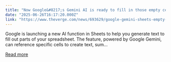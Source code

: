 ```yaml
---
title: "Now Google&#8217;s Gemini AI is ready to fill in those empty cells in your spreadsheet"
date: "2025-06-26T16:17:20.000Z"
link: "https://www.theverge.com/news/693629/google-gemini-sheets-empty-cells-ai-function"
---
```


Google is launching a new AI function in Sheets to help you generate text to fill out parts of your spreadsheet. The feature, powered by Google Gemini, can reference specific cells to create text, sum...

[Read more](https://www.theverge.com/news/693629/google-gemini-sheets-empty-cells-ai-function)
